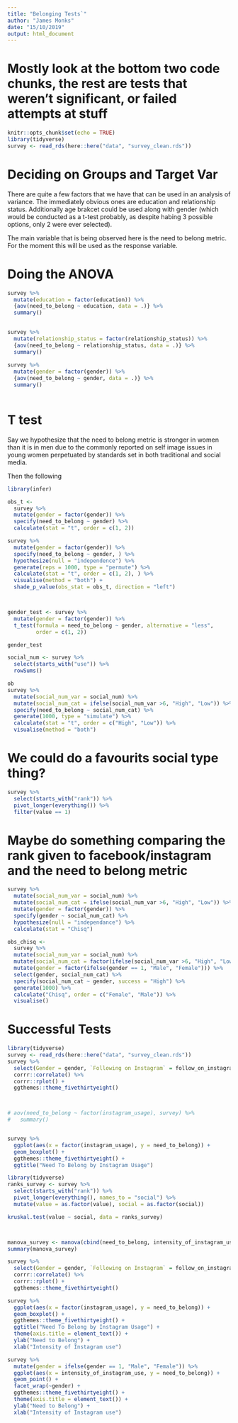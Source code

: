 ```yaml
---
title: "Belonging Tests`"
author: "James Monks"
date: "15/10/2019"
output: html_document
---
```


# Mostly look at the bottom two code chunks, the rest are tests that weren't significant, or failed attempts at stuff

```r
knitr::opts_chunk$set(echo = TRUE)
library(tidyverse)
survey <- read_rds(here::here("data", "survey_clean.rds"))
```

# Deciding on Groups and Target Var
There are quite a few factors that we have that can be used in an analysis of variance. The immediately obvious ones are education and relationship status. Additionally age brakcet could be used along with gender (which would be conducted as a t-test probably, as despite habing 3 possible options, only 2 were ever selected).


The main variable that is being observed here is the need to belong metric. For the moment this will be used as the response variable. 

# Doing the ANOVA

```r
survey %>% 
  mutate(education = factor(education)) %>% 
  {aov(need_to_belong ~ education, data = .)} %>% 
  summary()
  
```

```r
survey %>% 
  mutate(relationship_status = factor(relationship_status)) %>% 
  {aov(need_to_belong ~ relationship_status, data = .)} %>% 
  summary()
  
survey %>% 
  mutate(gender = factor(gender)) %>% 
  {aov(need_to_belong ~ gender, data = .)} %>% 
  summary()
  
```




# T test

Say we hypothesize that the need to belong metric is stronger in women than it is in men due to the commonly reported on self image issues in young women perpetuated by standards set in both traditional and social media. 

Then the following 

```r
library(infer)

obs_t <- 
  survey %>% 
  mutate(gender = factor(gender)) %>% 
  specify(need_to_belong ~ gender) %>%
  calculate(stat = "t", order = c(1, 2))

survey %>% 
  mutate(gender = factor(gender)) %>% 
  specify(need_to_belong ~ gender, ) %>% 
  hypothesize(null = "independence") %>% 
  generate(reps = 1000, type = "permute") %>%
  calculate(stat = "t", order = c(1, 2), ) %>% 
  visualise(method = "both") + 
  shade_p_value(obs_stat = obs_t, direction = "left")




```

```r
gender_test <- survey %>% 
  mutate(gender = factor(gender)) %>% 
  t_test(formula = need_to_belong ~ gender, alternative = "less",
         order = c(1, 2))

gender_test


```



```r
social_num <- survey %>% 
  select(starts_with("use")) %>% 
  rowSums()

ob
survey %>% 
  mutate(social_num_var = social_num) %>% 
  mutate(social_num_cat = ifelse(social_num_var >6, "High", "Low")) %>% 
  specify(need_to_belong ~ social_num_cat) %>% 
  generate(1000, type = "simulate") %>% 
  calculate(stat = "t", order = c("High", "Low")) %>% 
  visualise(method = "both") 
```


# We could do a favourits social type thing?
```r
survey %>% 
  select(starts_with("rank")) %>% 
  pivot_longer(everything()) %>%
  filter(value == 1)
```

# Maybe do something comparing the rank given to facebook/instagram and the need to belong metric

```r
survey %>% 
  mutate(social_num_var = social_num) %>% 
  mutate(social_num_cat = ifelse(social_num_var >6, "High", "Low")) %>%
  mutate(gender = factor(gender)) %>% 
  specify(gender ~ social_num_cat) %>% 
  hypothesize(null = "independance") %>% 
  calculate(stat = "Chisq")

obs_chisq <- 
  survey %>% 
  mutate(social_num_var = social_num) %>% 
  mutate(social_num_cat = factor(ifelse(social_num_var >6, "High", "Low"))) %>%
  mutate(gender = factor(ifelse(gender == 1, "Male", "Female"))) %>% 
  select(gender, social_num_cat) %>% 
  specify(social_num_cat ~ gender, success = "High") %>% 
  generate(1000) %>% 
  calculate("Chisq", order = c("Female", "Male")) %>% 
  visualise()

```





# Successful Tests
```r

library(tidyverse)
survey <- read_rds(here::here("data", "survey_clean.rds"))
survey %>% 
  select(Gender = gender, `Following on Instagram` = follow_on_instagram, `Intensity of Instagram use` = intensity_of_instagram_use, `Need to Belong` = need_to_belong, Age = age) %>% 
  corrr::correlate() %>% 
  corrr::rplot() + 
  ggthemes::theme_fivethirtyeight()



# aov(need_to_belong ~ factor(instagram_usage), survey) %>% 
#   summary()


survey %>% 
  ggplot(aes(x = factor(instagram_usage), y = need_to_belong)) + 
  geom_boxplot() + 
  ggthemes::theme_fivethirtyeight() + 
  ggtitle("Need To Belong by Instagram Usage")

library(tidyverse)
ranks_survey <- survey %>% 
  select(starts_with("rank")) %>% 
  pivot_longer(everything(), names_to = "social") %>% 
  mutate(value = as.factor(value), social = as.factor(social))

kruskal.test(value ~ social, data = ranks_survey)



manova_survey <- manova(cbind(need_to_belong, intensity_of_instagram_use) ~ gender, survey)
summary(manova_survey)

```


```r
survey %>% 
  select(Gender = gender, `Following on Instagram` = follow_on_instagram, `Intensity of Instagram use` = intensity_of_instagram_use, `Need to Belong` = need_to_belong, Age = age) %>% 
  corrr::correlate() %>% 
  corrr::rplot() + 
  ggthemes::theme_fivethirtyeight()
```


```r
survey %>% 
  ggplot(aes(x = factor(instagram_usage), y = need_to_belong)) + 
  geom_boxplot() + 
  ggthemes::theme_fivethirtyeight() + 
  ggtitle("Need To Belong by Instagram Usage") + 
  theme(axis.title = element_text()) + 
  ylab("Need to Belong") + 
  xlab("Intensity of Instagram use")


```


```r
survey %>% 
  mutate(gender = ifelse(gender == 1, "Male", "Female")) %>% 
  ggplot(aes(x = intensity_of_instagram_use, y = need_to_belong)) + 
  geom_point() + 
  facet_wrap(~gender) + 
  ggthemes::theme_fivethirtyeight() + 
  theme(axis.title = element_text()) + 
  ylab("Need to Belong") + 
  xlab("Intensity of Instagram use")
 
```

